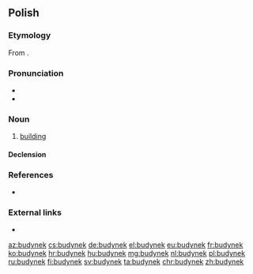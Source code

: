 ==Polish==

===Etymology===
From {{etyl|gmh|pl}} {{m|gmh|*būding||building, structure}}.

===Pronunciation===
* {{IPA|[buˈdɨnɛk]|lang=pl}}
* {{audio|Pl-budynek.ogg|Audio|lang=pl}}

===Noun===
{{pl-noun|m-in}}

# [[building]]

====Declension====
{{pl-decl-noun
|budynek|budynki
|budynku|budynków
|budynkowi|budynkom
|budynek|budynki
|budynkiem|budynkami
|budynku|budynkach
|budynku|budynki
}}

===References===
* {{R:ru:Chernykh|page=321|vol=1|здание}}

===External links===
* {{R:PWN}}

[[az:budynek]]
[[cs:budynek]]
[[de:budynek]]
[[el:budynek]]
[[eu:budynek]]
[[fr:budynek]]
[[ko:budynek]]
[[hr:budynek]]
[[hu:budynek]]
[[mg:budynek]]
[[nl:budynek]]
[[pl:budynek]]
[[ru:budynek]]
[[fi:budynek]]
[[sv:budynek]]
[[ta:budynek]]
[[chr:budynek]]
[[zh:budynek]]
